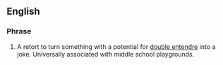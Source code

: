 ==English==
===Phrase===
#A retort to turn something with a potential for [[double entendre]] into a joke. Universally associated with middle school playgrounds.